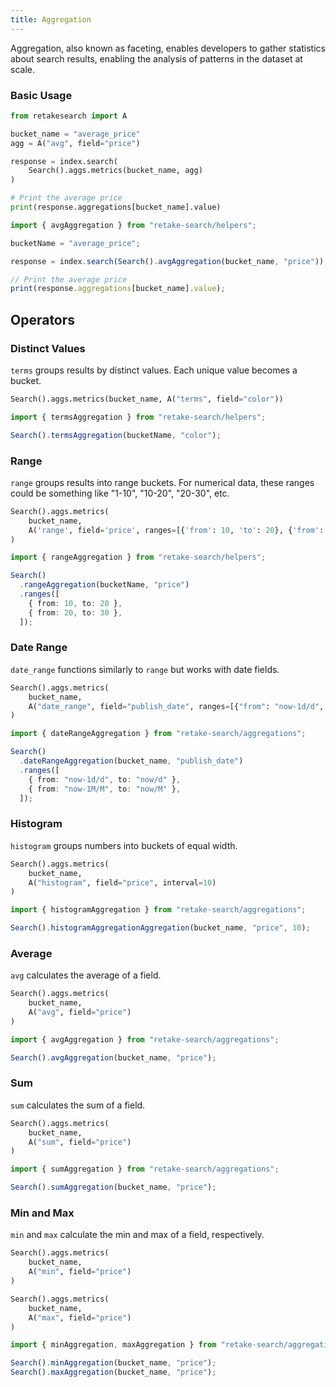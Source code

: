```yaml
---
title: Aggregation
---
```


Aggregation, also known as faceting, enables developers to gather statistics about search results,
enabling the analysis of patterns in the dataset at scale.

### Basic Usage

<CodeGroup>

```python Python
from retakesearch import A

bucket_name = "average_price"
agg = A("avg", field="price")

response = index.search(
    Search().aggs.metrics(bucket_name, agg)
)

# Print the average price
print(response.aggregations[bucket_name].value)
```

```typescript Typescript
import { avgAggregation } from "retake-search/helpers";

bucketName = "average_price";

response = index.search(Search().avgAggregation(bucket_name, "price"));

// Print the average price
print(response.aggregations[bucket_name].value);
```

</CodeGroup>

## Operators

### Distinct Values

`terms` groups results by distinct values. Each unique value becomes a bucket.

<CodeGroup>

```python Python
Search().aggs.metrics(bucket_name, A("terms", field="color"))
```

```typescript Typescript
import { termsAggregation } from "retake-search/helpers";

Search().termsAggregation(bucketName, "color");
```

</CodeGroup>

### Range

`range` groups results into range buckets. For numerical data, these ranges could be something like
"1-10", "10-20", "20-30", etc.

<CodeGroup>

```python Python
Search().aggs.metrics(
    bucket_name,
    A('range', field='price', ranges=[{'from': 10, 'to': 20}, {'from': 20, 'to': 30}])
)
```

```typescript Typescript
import { rangeAggregation } from "retake-search/helpers";

Search()
  .rangeAggregation(bucketName, "price")
  .ranges([
    { from: 10, to: 20 },
    { from: 20, to: 30 },
  ]);
```

</CodeGroup>

### Date Range

`date_range` functions similarly to `range` but works with date fields.

<CodeGroup>

```python Python
Search().aggs.metrics(
    bucket_name,
    A("date_range", field="publish_date", ranges=[{"from": "now-1d/d", "to": "now/d"}, {"from": "now-1M/M", "to": "now/M"}])
)
```

```typescript Typescript
import { dateRangeAggregation } from "retake-search/aggregations";

Search()
  .dateRangeAggregation(bucket_name, "publish_date")
  .ranges([
    { from: "now-1d/d", to: "now/d" },
    { from: "now-1M/M", to: "now/M" },
  ]);
```

</CodeGroup>

### Histogram

`histogram` groups numbers into buckets of equal width.

<CodeGroup>

```python Python
Search().aggs.metrics(
    bucket_name,
    A("histogram", field="price", interval=10)
)
```

```typescript Typescript
import { histogramAggregation } from "retake-search/aggregations";

Search().histogramAggregationAggregation(bucket_name, "price", 10);
```

</CodeGroup>

### Average

`avg` calculates the average of a field.

<CodeGroup>

```python Python
Search().aggs.metrics(
    bucket_name,
    A("avg", field="price")
)
```

```typescript Typescript
import { avgAggregation } from "retake-search/aggregations";

Search().avgAggregation(bucket_name, "price");
```

</CodeGroup>

### Sum

`sum` calculates the sum of a field.

<CodeGroup>

```python Python
Search().aggs.metrics(
    bucket_name,
    A("sum", field="price")
)
```

```typescript Typescript
import { sumAggregation } from "retake-search/aggregations";

Search().sumAggregation(bucket_name, "price");
```

</CodeGroup>

### Min and Max

`min` and `max` calculate the min and max of a field, respectively.

<CodeGroup>

```python Python
Search().aggs.metrics(
    bucket_name,
    A("min", field="price")
)

Search().aggs.metrics(
    bucket_name,
    A("max", field="price")
)
```

```typescript Typescript
import { minAggregation, maxAggregation } from "retake-search/aggregations";

Search().minAggregation(bucket_name, "price");
Search().maxAggregation(bucket_name, "price");
```

</CodeGroup>
